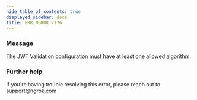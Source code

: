 ```yaml
---
hide_table_of_contents: true
displayed_sidebar: docs
title: ERR_NGROK_7176
---
```


### Message

The JWT Validation configuration must have at least one allowed algorithm.

### Further help

If you're having trouble resolving this error, please reach out to [support@ngrok.com](mailto:support@ngrok.com?subject=Help%20with%20ERR_NGROK_7176)
